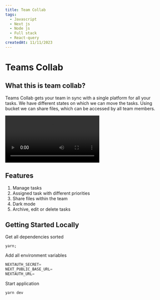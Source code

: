 ```yaml
---
title: Team Collab
tags:
  - Javascript
  - Next js
  - Node js
  - Full stack
  - React-query
createdAt: 11/11/2023
---
```


# Teams Collab

## What this is team collab?

Teams Collab gets your team in sync with a single platform for all your tasks. We have different states on which we can move the tasks. Using bucket we can share files, which can be accessed by all team members.

<video controls>
  <source
    src="
     https://github.com/nishchay17/teams-frontend-v2/assets/48904113/e7c5231b-7a09-41d9-aa28-2ebf56b923c1
    "
/>

</video>

## Features

1.  Manage tasks
2.  Assigned task with different priorities
3.  Share files within the team
4.  Dark mode
5.  Archive, edit or delete tasks

## Getting Started Locally

Get all dependencies sorted

```
yarn;
```

Add all environment variables

```js
NEXTAUTH_SECRET=
NEXT_PUBLIC_BASE_URL=
NEXTAUTH_URL=
```

Start application

```
yarn dev
```
